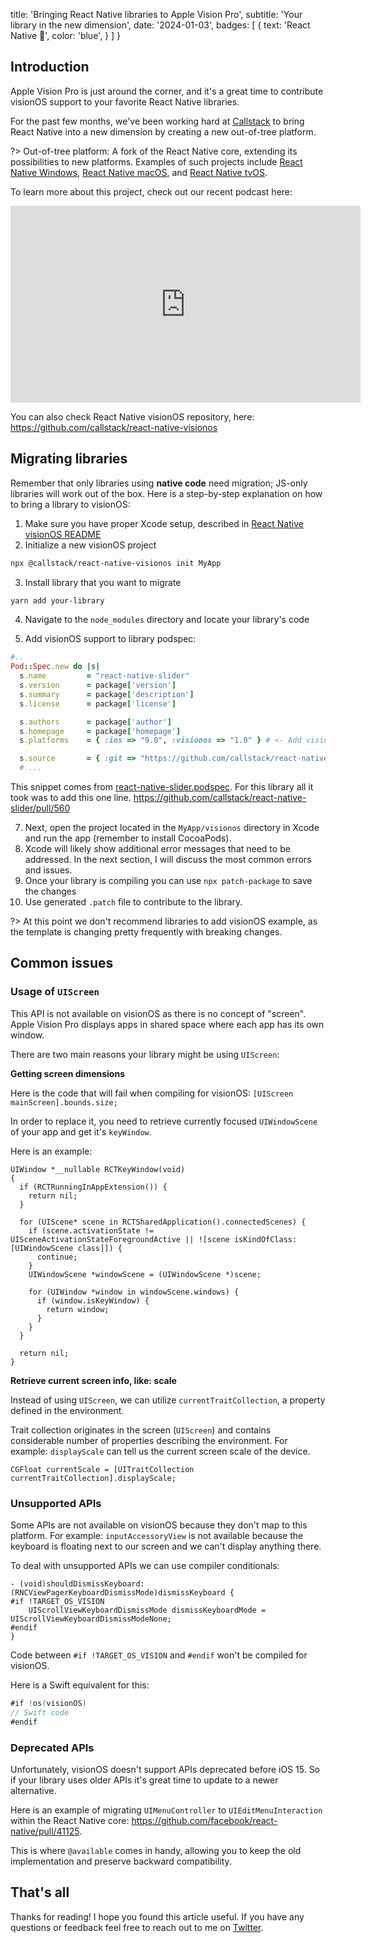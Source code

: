 
  title: 'Bringing React Native libraries to Apple Vision Pro',
  subtitle: 'Your library in the new dimension',
  date: '2024-01-03',
  badges: [
    {
      text: 'React Native 🥽',
      color: 'blue',
    }
  ]
}

## Introduction
Apple Vision Pro is just around the corner, and it's a great time to contribute visionOS support to your favorite React Native libraries.

For the past few months, we've been working hard at [Callstack](https://www.callstack.com/) to bring React Native into a new dimension by creating a new out-of-tree platform.

?> Out-of-tree platform: A fork of the React Native core, extending its possibilities to new platforms. Examples of such projects include [React Native Windows](https://github.com/microsoft/react-native-windows), [React Native macOS](https://github.com/microsoft/react-native-macos), and [React Native tvOS](https://github.com/react-native-tvos/react-native-tvos).

To learn more about this project, check out our recent podcast here:

<iframe width="560" height="315" className='mx-auto' src="https://www.youtube.com/embed/RCNi8fToMBA?si=FoCWtNOuJakQ445t" title="YouTube video player" frameborder="0" allow="accelerometer; autoplay; clipboard-write; encrypted-media; gyroscope; picture-in-picture; web-share" allowfullscreen></iframe>

You can also check React Native visionOS repository, here: https://github.com/callstack/react-native-visionos

## Migrating libraries
Remember that only libraries using **native code** need migration; JS-only libraries will work out of the box. Here is a step-by-step explanation on how to bring a library to visionOS: 

1. Make sure you have proper Xcode setup, described in [React Native visionOS README](https://github.com/callstack/react-native-visionos/blob/main/README.md)
2. Initialize a new visionOS project
```sh
npx @callstack/react-native-visionos init MyApp
```

3. Install library that you want to migrate
```sh
yarn add your-library
```

4. Navigate to the `node_modules` directory and locate your library's code

6. Add visionOS support to library podspec: 
```rb title="YourLibrary.podspec" {10}
#..
Pod::Spec.new do |s|
  s.name         = "react-native-slider"
  s.version      = package['version']
  s.summary      = package['description']
  s.license      = package['license']

  s.authors      = package['author']
  s.homepage     = package['homepage']
  s.platforms    = { :ios => "9.0", :visionos => "1.0" } # <- Add visionOS here 

  s.source       = { :git => "https://github.com/callstack/react-native-slider.git", :tag => "v#{s.version}" }
  # ...
```

This snippet comes from [react-native-slider.podspec](https://github.com/callstack/react-native-slider/blob/main/package/react-native-slider.podspec). For this library all it took was to add this one line. https://github.com/callstack/react-native-slider/pull/560

7. Next, open the project located in the `MyApp/visionos` directory in Xcode and run the app (remember to install CocoaPods).
8. Xcode will likely show additional error messages that need to be addressed. In the next section, I will discuss the most common errors and issues.
9. Once your library is compiling you can use `npx patch-package` to save the changes 
10. Use generated `.patch` file to contribute to the library. 

?> At this point we don't recommend libraries to add visionOS example, as the template is changing pretty frequently with breaking changes.

## Common issues
### Usage of `UIScreen`
This API is not available on visionOS as there is no concept of "screen". Apple Vision Pro displays apps in shared space where each app has its own window.

There are two main reasons your library might be using `UIScreen`: 

**Getting screen dimensions**

Here is the code that will fail when compiling for visionOS: 
`[UIScreen mainScreen].bounds.size;` 

In order to replace it, you need to retrieve currently focused `UIWindowScene` of your app and get it's `keyWindow`.

Here is an example: 
```objc {14-16}
UIWindow *__nullable RCTKeyWindow(void)
{
  if (RCTRunningInAppExtension()) {
    return nil;
  }

  for (UIScene* scene in RCTSharedApplication().connectedScenes) {
    if (scene.activationState != UISceneActivationStateForegroundActive || ![scene isKindOfClass:[UIWindowScene class]]) {
      continue;
    }
    UIWindowScene *windowScene = (UIWindowScene *)scene;

    for (UIWindow *window in windowScene.windows) {
      if (window.isKeyWindow) {
        return window;
      }
    }
  }

  return nil;
}
```

**Retrieve current screen info, like: scale**

Instead of using `UIScreen`, we can utilize `currentTraitCollection`, a property defined in the environment.

Trait collection originates in the screen (`UIScreen`) and contains considerable number of properties describing the environment. For example: `displayScale` can tell us the current screen scale of the device. 

```objc
CGFloat currentScale = [UITraitCollection currentTraitCollection].displayScale;
```

### Unsupported APIs
Some APIs are not available on visionOS because they don't map to this platform. For example: `inputAccessoryView` is not available because the keyboard is floating next to our screen and we can't display anything there. 

To deal with unsupported APIs we can use compiler conditionals: 

```objc {2,4}
- (void)shouldDismissKeyboard:(RNCViewPagerKeyboardDismissMode)dismissKeyboard {
#if !TARGET_OS_VISION 
    UIScrollViewKeyboardDismissMode dismissKeyboardMode = UIScrollViewKeyboardDismissModeNone;
#endif
}
```

Code between `#if !TARGET_OS_VISION` and `#endif` won't be compiled for visionOS. 

Here is a Swift equivalent for this: 
```swift
#if !os(visionOS)
// Swift code
#endif
```

### Deprecated APIs
Unfortunately, visionOS doesn't support APIs deprecated before iOS 15. So if your library uses older APIs it's great time to update to a newer alternative. 

Here is an example of migrating `UIMenuController` to `UIEditMenuInteraction` within the React Native core: https://github.com/facebook/react-native/pull/41125.

This is where `@available` comes in handy, allowing you to keep the old implementation and preserve backward compatibility. 

## That's all
Thanks for reading! I hope you found this article useful. If you have any questions or feedback feel free to reach out to me on [Twitter](https://twitter.com/o_kwasniewski).


